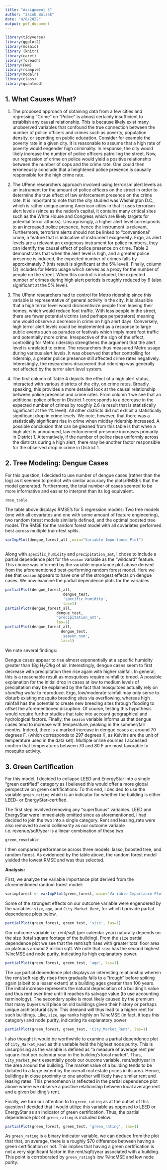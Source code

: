 ```yaml
---
title: "Assignment 3"
author: "Jacob Bulzak"
date: "4/8/2022"
output: pdf_document
---
```



```r
library(tidyverse)
library(ggplot2)
library(mosaic)
library (knitr)
library(caret)
library(foreach)
library(FNN)
library(rsample)
library(modelr)
library(class)
library(quantmod)
```


## 1. What Causes What?

1. The proposed approach of obtaining data from a few cities and regressing “Crime” on “Police” is almost certainly insufficient to establish any causal relationship. This is because likely exist many unobserved variables that confound the true connection between the number of police officers and crimes such as poverty, population density, or spending on public education. Consider for example the poverty rate in a given city. It is reasonable to assume that a high rate of poverty would engender high criminality. In response, the city would likely increase the number of police officers patrolling the street. Now, our regression of crime on police would yield a positive relationship between the number of cops and the crime rate. One could then erroneously conclude that a heightened police presence is causally responsible for the high crime rate.

2. The UPenn researchers approach involved using terrorism alert levels as an instrument for the amount of police officers on the street in order to determine the true effect of law enforcement presence on the crime rate. It is important to note that the city studied was Washington D.C., which is rather unique among American cities in that it uses terrorism alert levels (since as the nation’s capital, it contains many critical sites such as the White House and Congress which are likely targets for potential terror attacks). Unsurprisingly, a higher alert level corresponds to an increased police presence, hence the instrument is relevant. Furthermore, terrorism alerts should not be linked to “conventional’ crime, a feature that is indicative of instrument exogeneity. Ergo, as alert levels are a relevant an exogenous instrument for police numbers, they can identify the causal effect of police presence on crime. Table 2 demonstrates that when the alert level is high, and a greater police presence is induced, the expected number of crimes falls by approximately 7 (this result is significant at the 5% level). Finally, column (2) includes for Metro usage which serves as a proxy for the number of people on the street. When this control is included, the expected number of crimes during high alert periods is roughly reduced by 6 (also significant at the 5% level).

3. The UPenn researchers had to control for Metro ridership since this variable is representative of general activity in the city. It is plausible that a high terror level would disincentivize people from leaving their homes, which would reduce foot traffic. With less people in the street, there are fewer potential victims (and perhaps perpetrators) meaning one would observe a decrease in crime on high alert days. Conversely, high terror alert levels could be implemented as a response to large public events such as parades or festivals which imply more foot traffic and potentially more crime. Irrespective of the sign of the effect, controlling for Metro ridership strengthens the argument that the alert level is unrelated to crime. The researchers thus measured Metro usage during various alert levels. It was observed that after controlling for ridership, a greater police presence still affected crime rates negatively. Interestingly, the researchers discovered that ridership was generally not affected by the terror alert level system.

4. The first column of Table 4 depicts the effect of a high alert status, interacted with various districts of the city, on crime rates. Broadly speaking, this provides a more detailed look at the causal relationship between police presence and crime rates. From column 1 we see that an additional police officer in District 1 corresponds to a decrease in the expected number of crimes by roughly 2.6 (a result that is statistically significant at the 1% level). All other districts did not exhibit a statistically significant drop in crime levels. We note, however, that there was a statistically significant rise in crime when midday ridership increased. A possible conclusion that can be gleaned from this table is that when a high alert is announced, law enforcement presence increases primarily in District 1. Alternatively, if the number of police rises uniformly across the districts during a high alert, there may be another factor responsible for the observed drop in crime in District 1.


## 2. Tree Modeling: Dengue Cases

For this question, I decided to use number of dengue cases (rather than the log) as it seemed to predict with similar accuracy the plots/RMSE's that the model generated. Furthermore, the total number of cases seemed to be more informative and easier to interpret than its log equivalent.

```r
rmse_table
```

The table above displays RMSE's for 5 regression models: Two tree models (one with all covariates and one with some amount of feature engineering), two random forest models similarly defined, and the optimal boosted tree model. The RMSE for the random forest model with all covariates performed best across multiple train-test splits.

```r

varImpPlot(dengue_forest_all ,main="Variable Importance Plot")
           
```

Along with `specific_humidity` and `precipitation_amt`, I chose to include a partial dependence plot for the `season` variable as the "wildcard" feature. This choice was informed by the variable importance plot above derived from the aforementioned best-performing random forest model. Here we see that `season` appears to have one of the strongest effects on dengue cases. We now examine the partial dependence plots for the variables.

```r
partialPlot(dengue_forest_all, 
                          dengue_test, 
                          'specific_humidity', 
                          las=1)
partialPlot(dengue_forest_all, 
                       dengue_test, 
                       'precipitation_amt', 
                       las=1)
partialPlot(dengue_forest_all, 
                         dengue_test, 
                         'season_num', 
                         las=1)

```
We note several findings:

Dengue cases appear to rise almost exponentially at a specific humidity greater than 18g H~2~O/kg of air. Interestingly, dengue cases seem to first decrease with precipitation then rise again with higher rainfall. In general, this is a reasonable result as mosquitoes require rainfall to breed. A possible explanation for the initial drop in cases at low to medium levels of precipitation may be explained by the fact that mosquitoes actually rely on *standing water* to reproduce. Ergo, low/moderate rainfall may only serve to disturb existing mosquito breeding sites via overflowing, whereas high rainfall has the potential to create new breeding sites through flooding to offset the aforementioned disruption. Of course, testing this hypothesis would require further studies that take into account geographical and hydrological factors. Finally, the `season` variable informs us that dengue cases tend to increase with temperature, peaking in the summer/fall months. Indeed, there is a marked increase in dengue cases at around 70 degrees F, (which corresponds to 297 degrees K, as Kelvins are the unit of temperature used in the data set). Multiple online sources I accessed confirm that temperatures between 70 and 80 F are most favorable to mosquito activity.





## 3. Green Certification

For this model, I decided to collapse LEED and EnergyStar into a single "green certified" category as I believed this would offer a more global perspective on green certifications. To this end, I decided to use the variable `green_rating` which is an indicator for whether the building is either LEED- or EnergyStar-certified.

The first step involved removing any "superfluous" variables. LEED and EnergyStar were immediately omitted since as aforementioned, I had decided to join the two into a single category. Rent and leasing_rate were also removed to avoid collinearity as our outcome variable i.e. revenue/sqft/year is a linear combination of these two.

```r
green_rmsetable
```
I then compared performance across three models: lasso, boosted tree, and random forest. As evidenced by the table above, the random forest model yielded the lowest RMSE and was thus selected.

**Analysis:**

First, we analyze the variable importance plot derived from the aforementioned random forest model:

```r
varimpforest <- varImpPlot(green_forest, main="Variable Importance Plot")
```

Some of the strongest effects on our outcome variable were engendered by the variables: `size`, `age`, and `City_Market_Rent`, for which I provide partial dependence plots below.

```r
partialPlot(green_forest, green_test, 'size', las=1)
```
Our outcome variable i.e. rent/sqft (per calendar year) naturally depends on the size (total square footage of the building). From the `size` partial dependence plot we see that the rent/sqft rises with greater total floor area an plateaus around 2 million sqft. We note that `size` has the second highest %IncMSE and node purity, indicating its high explanatory power.

```r
partialPlot(green_forest, green_test, 'age', las=1)
```
The `age` partial dependence plot displays an interesting relationship wherein the rent/sqft rapidly rises then gradually falls to a "trough" before spiking again (albeit to a lesser extent) at a building ages greater than 100 years. The initial increase represents the natural depreciation of a building's value and thus rent over time until it reaches its salvage value (to use accounting terminology). The secondary spike is most likely caused by the premium that many buyers will place on old buildings given their history or perhaps unique architectural style. This demand will thus lead to a higher rent for such buildings. Like, `size`, `age` ranks highly on %IncMSE (in fact, it tops this category) and node purity, indicating its explanatory power


```r
partialPlot(green_forest, green_test, 'City_Market_Rent', las=1)
```
I also thought it would be worthwhile to examine a partial dependence plot of `City_Market_Rent` as this variable held the highest node purity. This is unsurprising as the variable is defined as "a measure of average rent per square-foot per calendar year in the building's local market". Thus, `City_Market_Rent` essentially pools our oucome variable, rent/sqft/year in the area around the building. The market value of a building tends to be dictated to a large extent by the overall real estate prices in its area. Hence, buildings in close proximity to one another will likely have similar rent and leasing rates. This phenomenon is reflected in the partial dependence plot above where we observe a positive relationship between local average rent and a given building's rent.

Finally, we turn our attention to to `green_rating` as at the outset of this question I decided that I would utilize this variable as opposed to LEED or EnergyStar as an indicator of green certification. Thus, the partial dependence plot of `green_rating` is included below:

```r
partialPlot(green_forest, green_test, 'green_rating', las=1)
```
As `green_rating` is a binary indicator variable, we can deduce from the plot that that, on average, there is a roughly $70 difference between having a green certification or not. This implies that having a green certification is not a very significant factor in the rent/sqft/year associated with a building. This point is corroborated by `green_rating`'s low %IncMSE and low node purity.








